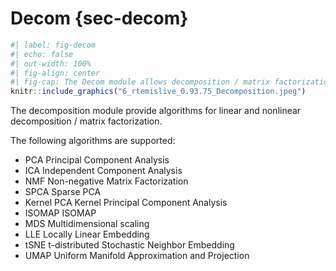 # Decom {sec-decom}

```r
#| label: fig-decom
#| echo: false
#| out-width: 100%
#| fig-align: center
#| fig-cap: The Decom module allows decomposition / matrix factorization of continuous variables
knitr::include_graphics("6_rtemislive_0.93.75_Decomposition.jpeg")
```

The decomposition module provide algorithms for linear and nonlinear decomposition /
matrix factorization.

The following algorithms are supported:

- PCA Principal Component Analysis
- ICA Independent Component Analysis
- NMF Non-negative Matrix Factorization
- SPCA Sparse PCA
- Kernel PCA Kernel Principal Component Analysis
- ISOMAP ISOMAP
- MDS Multidimensional scaling
- LLE Locally Linear Embedding
- tSNE t-distributed Stochastic Neighbor Embedding
- UMAP Uniform Manifold Approximation and Projection
